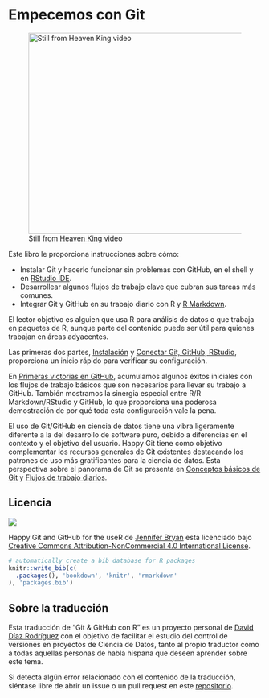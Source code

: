 # Empecemos con Git {.unnumbered}

![Still from <a href="https://www.youtube.com/watch?v=uBWrpVrazzA">Heaven King video</a></p>](img/watch-me-diff-watch-me-rebase-smaller.png){width=669 height=400 fig-alt="Cover image"}

Este libro le proporciona instrucciones sobre cómo:

  * Instalar Git y hacerlo funcionar sin problemas con GitHub, en el shell y en [RStudio IDE](https://www.rstudio.com/products/rstudio/).
  * Desarrollear algunos flujos de trabajo clave que cubran sus tareas más comunes.
  * Integrar Git y GitHub en su trabajo diario con R y [R Markdown](https://rmarkdown.rstudio.com).

El lector objetivo es alguien que usa R para análisis de datos o que trabaja en paquetes de R, aunque parte del contenido puede ser útil para quienes trabajan en áreas adyacentes.

Las primeras dos partes, [Instalación](sec-install-intro) y [Conectar Git, GitHub, RStudio](sec-connect-intro), proporciona un inicio rápido para verificar su configuración.

En [Primeras victorias en GitHub](sec-usage-intro), acumulamos algunos éxitos iniciales con los flujos de trabajo básicos que son necesarios para llevar su trabajo a GitHub. También mostramos la sinergia especial entre R/R Markdown/RStudio y GitHub, lo que proporciona una poderosa demostración de por qué toda esta configuración vale la pena.

El uso de Git/GitHub en ciencia de datos tiene una vibra ligeramente diferente a la del desarrollo de software puro, debido a diferencias en el contexto y el objetivo del usuario. Happy Git tiene como objetivo complementar los recursos generales de Git existentes destacando los patrones de uso más gratificantes para la ciencia de datos. Esta perspectiva sobre el panorama de Git se presenta en [Conceptos básicos de Git](sec-git-intro) y [Flujos de trabajo diarios](sec-workflows-intro). 

## Licencia 

[![](https://i.creativecommons.org/l/by-nc/4.0/88x31.png)](http://creativecommons.org/licenses/by-nc/4.0/){fig-alt="Creative Commons License" style="border-width:0"}

<span xmlns:dct="http://purl.org/dc/terms/" property="dct:title">Happy Git and GitHub for the useR</span> de <a xmlns:cc="http://creativecommons.org/ns#" href="https://github.com/jennybc/happy-git-with-r" property="cc:attributionName" rel="cc:attributionURL">Jennifer Bryan</a> esta licenciado bajo <a rel="license" href="http://creativecommons.org/licenses/by-nc/4.0/">Creative Commons Attribution-NonCommercial 4.0 International License</a>.

```r
# automatically create a bib database for R packages
knitr::write_bib(c(
  .packages(), 'bookdown', 'knitr', 'rmarkdown'
), 'packages.bib')
```

## Sobre la traducción

Esta traducción de "Git & GitHub con R" es un proyecto personal de [David Díaz Rodríguez](https://github.com/davidrsch) con el objetivo de facilitar el estudio del control de versiones en proyectos de Ciencia de Datos, tanto al propio traductor como a todas aquellas personas de habla hispana que deseen aprender sobre este tema.

Si detecta algún error relacionado con el contenido de la traducción, siéntase libre de abrir un issue o un pull request en este [repositorio](https://github.com/davidrsch/hg-gh4res).

